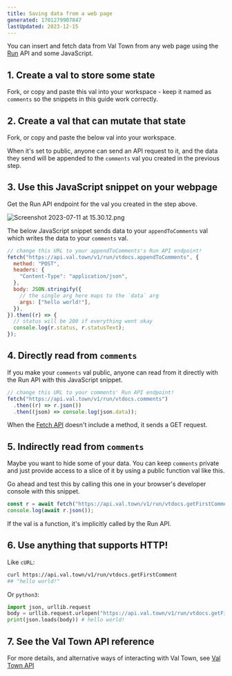 ```yaml
---
title: Saving data from a web page
generated: 1701279907847
lastUpdated: 2023-12-15
---
```




You can insert and fetch data from Val Town from any web page using the [Run](/api/run) API and some JavaScript.

## 1. Create a val to store some state

Fork, or copy and paste this val into your workspace - keep it named as `comments` so the snippets in this guide work correctly.

<Val url="https://www.val.town/embed/vtdocs.comments" />

## 2. Create a val that can mutate that state

Fork, or copy and paste the below val into your workspace.

When it's set to public, anyone can send an API request to it, and the data they send will be appended to the `comments` val you created in the previous step.

<Val url="https://www.val.town/embed/vtdocs.appendToComments" />

## 3. Use this JavaScript snippet on your webpage

Get the Run API endpoint for the val you created in the step above.

![Screenshot 2023-07-11 at 15.30.12.png](./saving-data-from-a-web-page/screenshot_2023-07-11_at_153012.png)

The below JavaScript snippet sends data to your `appendToComments` val which writes the data to your `comments` val.

```jsx
// change this URL to your appendToComments's Run API endpoint!
fetch("https://api.val.town/v1/run/vtdocs.appendToComments", {
  method: "POST",
  headers: {
    "Content-Type": "application/json",
  },
  body: JSON.stringify({
    // the single arg here maps to the `data` arg
    args: ["hello world!"],
  }),
}).then((r) => {
  // status will be 200 if everything went okay
  console.log(r.status, r.statusText);
});
```

## 4. Directly read from `comments`

If you make your `comments` val public, anyone can read from it directly with the Run API with this JavaScript snippet.

```jsx
// change this URL to your comments' Run API endpoint!
fetch("https://api.val.town/v1/run/vtdocs.comments")
  .then((r) => r.json())
  .then((json) => console.log(json.data));
```

When the [Fetch API](https://developer.mozilla.org/en-US/docs/Web/API/Fetch_API) doesn't include a method, it sends a GET request.

## 5. Indirectly read from `comments`

Maybe you want to hide some of your data. You can keep `comments` private and just provide access to a slice of it by using a public function val like this.

<Val url="https://www.val.town/embed/vtdocs.getFirstComment" />

Go ahead and test this by calling this one in your browser's developer console with this snippet.

```jsx
const r = await fetch("https://api.val.town/v1/run/vtdocs.getFirstComment");
console.log(await r.json());
```

If the val is a function, it's implicitly called by the Run API.

## 6. Use anything that supports HTTP!

Like `cURL`:

```bash
curl https://api.val.town/v1/run/vtdocs.getFirstComment
## "hello world!"
```

Or `python3`:

```python
import json, urllib.request
body = urllib.request.urlopen("https://api.val.town/v1/run/vtdocs.getFirstComment").read()
print(json.loads(body)) # hello world!
```

## 7. See the Val Town API reference

For more details, and alternative ways of interacting with Val Town, see [Val Town API](/api/overview)
